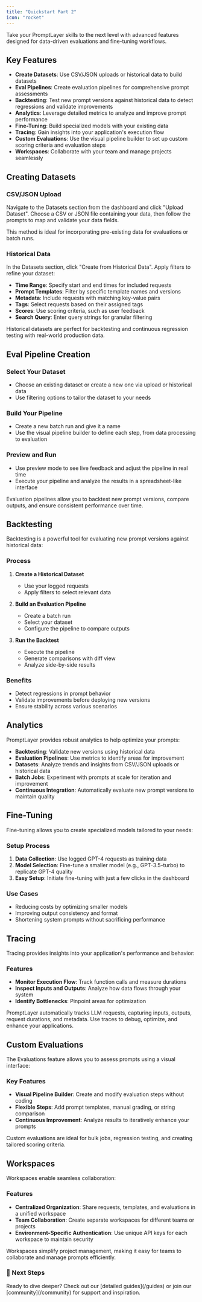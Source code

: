 ```yaml
---
title: "Quickstart Part 2"
icon: "rocket"
---
```


Take your PromptLayer skills to the next level with advanced features designed for data-driven evaluations and fine-tuning workflows.

## Key Features
- **Create Datasets**: Use CSV/JSON uploads or historical data to build datasets
- **Eval Pipelines**: Create evaluation pipelines for comprehensive prompt assessments
- **Backtesting**: Test new prompt versions against historical data to detect regressions and validate improvements
- **Analytics**: Leverage detailed metrics to analyze and improve prompt performance
- **Fine-Tuning**: Build specialized models with your existing data
- **Tracing**: Gain insights into your application's execution flow
- **Custom Evaluations**: Use the visual pipeline builder to set up custom scoring criteria and evaluation steps
- **Workspaces**: Collaborate with your team and manage projects seamlessly

## Creating Datasets

### CSV/JSON Upload
Navigate to the Datasets section from the dashboard and click "Upload Dataset". Choose a CSV or JSON file containing your data, then follow the prompts to map and validate your data fields.

<Tip>
  This method is ideal for incorporating pre-existing data for evaluations or batch runs.
</Tip>

### Historical Data
In the Datasets section, click "Create from Historical Data". Apply filters to refine your dataset:

- **Time Range**: Specify start and end times for included requests
- **Prompt Templates**: Filter by specific template names and versions
- **Metadata**: Include requests with matching key-value pairs
- **Tags**: Select requests based on their assigned tags
- **Scores**: Use scoring criteria, such as user feedback
- **Search Query**: Enter query strings for granular filtering

<Info>
  Historical datasets are perfect for backtesting and continuous regression testing with real-world production data.
</Info>

## Eval Pipeline Creation

### Select Your Dataset
- Choose an existing dataset or create a new one via upload or historical data
- Use filtering options to tailor the dataset to your needs

### Build Your Pipeline
- Create a new batch run and give it a name
- Use the visual pipeline builder to define each step, from data processing to evaluation

### Preview and Run
- Use preview mode to see live feedback and adjust the pipeline in real time
- Execute your pipeline and analyze the results in a spreadsheet-like interface

<Tip>
  Evaluation pipelines allow you to backtest new prompt versions, compare outputs, and ensure consistent performance over time.
</Tip>

## Backtesting

Backtesting is a powerful tool for evaluating new prompt versions against historical data:

### Process
1. **Create a Historical Dataset**
   - Use your logged requests
   - Apply filters to select relevant data

2. **Build an Evaluation Pipeline**
   - Create a batch run
   - Select your dataset
   - Configure the pipeline to compare outputs

3. **Run the Backtest**
   - Execute the pipeline
   - Generate comparisons with diff view
   - Analyze side-by-side results

### Benefits
- Detect regressions in prompt behavior
- Validate improvements before deploying new versions
- Ensure stability across various scenarios

## Analytics

PromptLayer provides robust analytics to help optimize your prompts:

- **Backtesting**: Validate new versions using historical data
- **Evaluation Pipelines**: Use metrics to identify areas for improvement
- **Datasets**: Analyze trends and insights from CSV/JSON uploads or historical data
- **Batch Jobs**: Experiment with prompts at scale for iteration and improvement
- **Continuous Integration**: Automatically evaluate new prompt versions to maintain quality

## Fine-Tuning

Fine-tuning allows you to create specialized models tailored to your needs:

### Setup Process
1. **Data Collection**: Use logged GPT-4 requests as training data
2. **Model Selection**: Fine-tune a smaller model (e.g., GPT-3.5-turbo) to replicate GPT-4 quality
3. **Easy Setup**: Initiate fine-tuning with just a few clicks in the dashboard

### Use Cases
- Reducing costs by optimizing smaller models
- Improving output consistency and format
- Shortening system prompts without sacrificing performance

## Tracing

Tracing provides insights into your application's performance and behavior:

### Features
- **Monitor Execution Flow**: Track function calls and measure durations
- **Inspect Inputs and Outputs**: Analyze how data flows through your system
- **Identify Bottlenecks**: Pinpoint areas for optimization

<Info>
  PromptLayer automatically tracks LLM requests, capturing inputs, outputs, request durations, and metadata. Use traces to debug, optimize, and enhance your applications.
</Info>

## Custom Evaluations

The Evaluations feature allows you to assess prompts using a visual interface:

### Key Features
- **Visual Pipeline Builder**: Create and modify evaluation steps without coding
- **Flexible Steps**: Add prompt templates, manual grading, or string comparison
- **Continuous Improvement**: Analyze results to iteratively enhance your prompts

<Tip>
  Custom evaluations are ideal for bulk jobs, regression testing, and creating tailored scoring criteria.
</Tip>

## Workspaces

Workspaces enable seamless collaboration:

### Features
- **Centralized Organization**: Share requests, templates, and evaluations in a unified workspace
- **Team Collaboration**: Create separate workspaces for different teams or projects
- **Environment-Specific Authentication**: Use unique API keys for each workspace to maintain security

<Info>
  Workspaces simplify project management, making it easy for teams to collaborate and manage prompts efficiently.
</Info>

<Card>
  <h3>🎯 Next Steps</h3>
  Ready to dive deeper? Check out our [detailed guides](/guides) or join our [community](/community) for support and inspiration.
</Card>